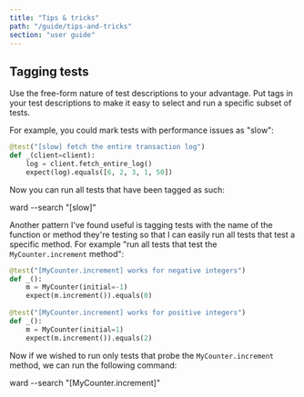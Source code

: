 ```yaml
---
title: "Tips & tricks"
path: "/guide/tips-and-tricks"
section: "user guide"
---
```


## Tagging tests
Use the free-form nature of test descriptions to your advantage.
Put tags in your test descriptions to make it easy to select and
 run a specific subset of tests.

For example, you could mark tests with performance issues as "slow":

```python
@test("[slow] fetch the entire transaction log")
def _(client=client):
    log = client.fetch_entire_log()
    expect(log).equals([6, 2, 3, 1, 50])
```  

Now you can run all tests that have been tagged as such:

<TerminalCommand>ward --search <Blue>"[slow]"</Blue></TerminalCommand>

Another pattern I've found useful is tagging tests with the 
name of the function or method they're testing so that I can easily
run all tests that test a specific method. For example "run all
tests that test the `MyCounter.increment` method":

```python
@test("[MyCounter.increment] works for negative integers")
def _():
    m = MyCounter(initial=-1)
    expect(m.increment()).equals(0)
    
@test("[MyCounter.increment] works for positive integers")
def _():
    m = MyCounter(initial=1)
    expect(m.increment()).equals(2)
```

Now if we wished to run only tests that probe the `MyCounter.increment` method,
we can run the following command:

<TerminalCommand>ward --search <Blue>"[MyCounter.increment]"</Blue></TerminalCommand>
